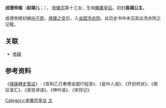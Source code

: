 {{東亞女性歷史人物
| 名稱=成德帝姬
| 身份=[[宋朝|宋朝]]公主
| 畫像=
| 說明=
| 姓名=赵瑚儿
| 封爵=[[公主|公主]]，帝姬
| 位號=
| 封號=昌福公主、成德帝姬
| 出生年=1110年
| 逝世年=
| 諡號=
| 同胞姊妹=嘉德帝姬、安德帝姬、寿淑帝姬、榮淑帝姬
| 父親=[[宋徽宗|宋徽宗]]
| 夫=向子房
| 母親=[[顯肅皇后|顯肅皇后]]
|}}

'''成德帝姬'''（'''赵瑚儿'''；{{bd|1110年||？}}）， [[宋徽宗|宋徽宗]]第十三女，生母[[顯肅皇后|顯肅皇后]]。初封'''昌福公主'''。

成德帝姬初嫁[[向子房|向子房]]，[[靖康之变|靖康之变]]后，入[[金国|金国]][[洗衣院|洗衣院]]。此后史书中未见其出洗衣院之记载。 

==关联==
*[[帝姬|帝姬]]

==参考资料==
《[[靖康稗史笺证|靖康稗史笺证]]》:《宣和乙巳奉使金国行程录》、《瓮中人语》、《开封府状》、《南征录汇》、《青宫译语》、《呻吟语》、《宋俘记》

[[Category:宋徽宗皇女|Category:宋徽宗皇女]]
[[Category:靖康之变被俘者|主]]